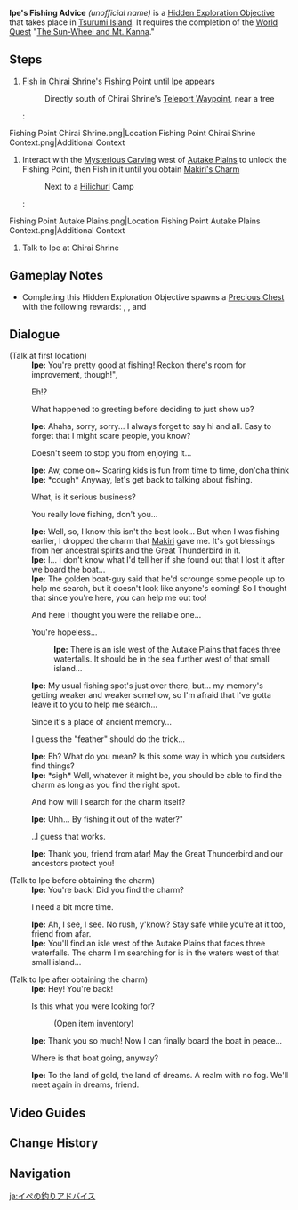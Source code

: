 {{Stub|missing infobox image}}
{{Hidden Exploration Objectives Infobox
|image      = 
|type       = Quest-Like
|req        = [[The Sun-Wheel and Mt. Kanna]]
|unlocks    = [[Autake Plains]] [[Fishing/Points|Fishing Point]]
|region     = Inazuma
|area       = Tsurumi Island
|subarea    = Chirai Shrine
|loc        = [[Chirai Shrine]], [[Tsurumi Island]]
|characters = Ipe;Paimon;Traveler
}}
'''Ipe's Fishing Advice''' ''(unofficial name)'' is a [[Hidden Exploration Objective]] that takes place in [[Tsurumi Island]]. It requires the completion of the [[World Quest]] "[[The Sun-Wheel and Mt. Kanna]]."

==Steps==
# [[Fishing|Fish]] in [[Chirai Shrine]]'s [[Fishing/Points|Fishing Point]] until [[Ipe]] appears
#: Directly south of Chirai Shrine's [[Teleport Waypoint]], near a tree
#: <gallery>
Fishing Point Chirai Shrine.png|Location
Fishing Point Chirai Shrine Context.png|Additional Context
</gallery>
# Interact with the [[Mysterious Carving]] west of [[Autake Plains]] to unlock the Fishing Point, then Fish in it until you obtain [[Makiri's Charm]]
#: Next to a [[Hilichurl]] Camp
#: <gallery>
Fishing Point Autake Plains.png|Location
Fishing Point Autake Plains Context.png|Additional Context
</gallery>
# Talk to Ipe at Chirai Shrine

==Gameplay Notes==
* Completing this Hidden Exploration Objective spawns a [[Precious Chest]] with the following rewards: {{Item|Primogem|30|x = 30}}, {{Item|Mora|20|x = 20,000}}, and {{Item|Hero's Wit|30|x = 2}}

==Dialogue==
{{Dialogue start}}
;(Talk at first location)
:'''Ipe:''' You're pretty good at fishing! Reckon there's room for improvement, though!",
:{{DIcon}} Eh!?
:{{DIcon}} What happened to greeting before deciding to just show up?
:'''Ipe:''' Ahaha, sorry, sorry... I always forget to say hi and all. Easy to forget that I might scare people, you know?
:{{DIcon}} Doesn't seem to stop you from enjoying it...
:'''Ipe:''' Aw, come on~ Scaring kids is fun from time to time, don'cha think
:'''Ipe:''' *cough* Anyway, let's get back to talking about fishing.
:{{DIcon}} What, is it serious business?
:{{DIcon}} You really love fishing, don't you...
:'''Ipe:''' Well, so, I know this isn't the best look... But when I was fishing earlier, I dropped the charm that [[Makiri]] gave me. It's got blessings from her ancestral spirits and the Great Thunderbird in it.
:'''Ipe:''' I... I don't know what I'd tell her if she found out that I lost it after we board the boat...
:'''Ipe:''' The golden boat-guy said that he'd scrounge some people up to help me search, but it doesn't look like anyone's coming! So I thought that since you're here, you can help me out too!
:{{DIcon}} And here I thought you were the reliable one...
:{{DIcon}} You're hopeless...
::'''Ipe:''' There is an isle west of the Autake Plains that faces three waterfalls. It should be in the sea further west of that small island...
:'''Ipe:''' My usual fishing spot's just over there, but... my memory's getting weaker and weaker somehow, so I'm afraid that I've gotta leave it to you to help me search...
:{{DIcon}} Since it's a place of ancient memory...
:{{DIcon}} I guess the "feather" should do the trick...
:'''Ipe:''' Eh? What do you mean? Is this some way in which you outsiders find things?
:'''Ipe:''' *sigh* Well, whatever it might be, you should be able to find the charm as long as you find the right spot.
:{{DIcon}} And how will I search for the charm itself?
:'''Ipe:''' Uhh... By fishing it out of the water?"
:{{DIcon}} ..I guess that works.
:'''Ipe:''' Thank you, friend from afar! May the Great Thunderbird and our ancestors protect you!

;(Talk to Ipe before obtaining the charm)
:'''Ipe:''' You're back! Did you find the charm?
:{{DIcon}} I need a bit more time.
:'''Ipe:''' Ah, I see, I see. No rush, y'know? Stay safe while you're at it too, friend from afar.
:'''Ipe:''' You'll find an isle west of the Autake Plains that faces three waterfalls. The charm I'm searching for is in the waters west of that small island...

;(Talk to Ipe after obtaining the charm)
:'''Ipe:''' Hey! You're back!
:{{DIcon|Quest}} Is this what you were looking for?
::(Open item inventory)
:'''Ipe:''' Thank you so much! Now I can finally board the boat in peace...
:{{DIcon}} Where is that boat going, anyway?
:'''Ipe:''' To the land of gold, the land of dreams. A realm with no fog. We'll meet again in dreams, friend.
{{Dialogue end}}

==Video Guides==
{{EVT
|video1   = https://youtu.be/bBoAM5owNbw
|caption1 = Ipe's Fishing Advice Guide
}}

==Change History==
{{Change History|2.2}}

==Navigation==
{{Hidden Exploration Objective Navbox|Quest-Like}}

[[ja:イペの釣りアドバイス]]